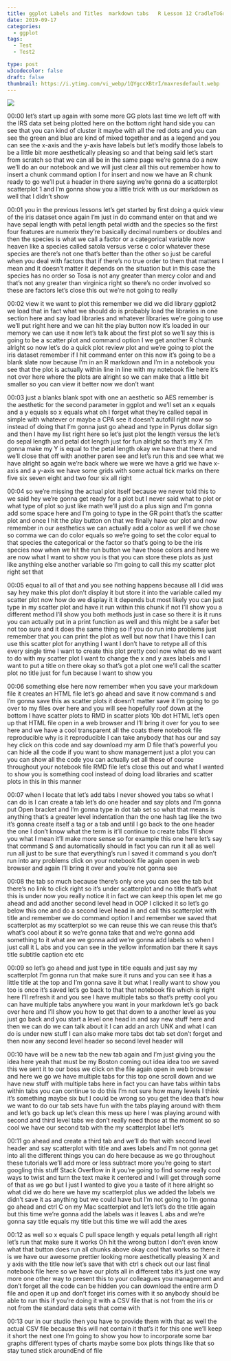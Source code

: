 ```yaml
---
title: ggplot Labels and Titles  markdown tabs   R Lesson 12 CradleToGraveR
date: 2019-09-17
categories:
  - ggplot
tags:
  - Test
  - Test2

type: post
w3codecolor: false
draft: false
thumbnail: https://i.ytimg.com/vi_webp/1QYgccXBtrI/maxresdefault.webp
---
```


<a href="https://www.youtube.com/watch?v=1QYgccXBtrI">
<img src="https://i.ytimg.com/vi_webp/1QYgccXBtrI/maxresdefault.webp">
</a>









00:00
let's start up again with some more GG plots last time we left off with the IRS
data set being plotted here on the bottom right hand side you can see that
you can kind of cluster it maybe with all the red dots and you can see the
green and blue are kind of mixed together and as a legend and you can see
the x-axis and the y-axis have labels but let's modify those labels to be a
little bit more aesthetically pleasing so and that being said let's start from
scratch so that we can all be in the same page we're gonna do a new we'll do
an our notebook and we will just clear all this out remember how to insert a
chunk command option I for insert and now we have an R chunk ready to go we'll
put a header in there saying we're gonna do a scatterplot scatterplot 1 and I'm
gonna show you a little trick with us our markdown as well that I didn't show

00:01
you in the previous lessons let's get started by first doing a quick view of
the iris dataset once again I'm just in do command enter on that and we have
sepal length with petal length petal width and the species so the first four
features are numerix they're basically decimal numbers or doubles and then the
species is what we call a factor or a categorical variable now heaven like a
species called satola versus verse c color whatever these species are there's
not one that's better than the other so just be careful when you deal with
factors that if there's no true order to them that matters I mean and it doesn't
matter it depends on the situation but in this case the species has no order so
Tosa is not any greater than mercy color and and that's not any greater than
virginica right so there's no order involved so these are factors let's
close this out we're not going to really

00:02
view it we want to plot this remember we did we did library ggplot2
we load that in fact what we should do is probably load the libraries in one
section here and say load libraries and whatever libraries we're going to
use we'll put right here and we can hit the play button now it's loaded in our
memory we can use it now let's talk about the first plot so we'll say this
is going to be a scatter plot and command option I we get another R chunk
alright so now let's do a quick plot review plot and we're going to plot the
iris dataset remember if I hit command enter on this now
it's going to be a blank slate now because I'm in an R markdown and I'm in
a notebook you see that the plot is actually within line in line with my
notebook file here it's not over here where the plots are alright so we can
make that a little bit smaller so you can view it better now we don't want

00:03
just a blanks blank spot with one an aesthetic so AES remember is the
aesthetic for the second parameter in ggplot and we'll set an x equals and a y
equals so x equals what oh I forget what they're called sepal in simple with
whatever or maybe a CPA see it doesn't autofill right now so instead of doing
that I'm gonna just go ahead and type in Pyrus dollar sign and then I have my
list right here so let's just plot the length versus the let's do sepal length
and petal dot length just for fun alright so that's my X I'm gonna make my
Y is equal to the petal length okay we have that there
and we'll close that off with another paren see and let's run this and see
what we have alright so again we're back where we
were we have a grid we have x-axis and a y-axis we have some grids with some
actual tick marks on there five six seven eight and two four six all right

00:04
so we're missing the actual plot itself because we never told this to we said
hey we're gonna get ready for a plot but I never said what to plot or what type
of plot so just like math we'll just do a plus sign and I'm gonna add some space
here and I'm going to type in the GR point that's the scatter plot and once I
hit the play button on that we finally have our plot and now remember in our
aesthetics we can actually add a color as well if we chose so comma we can do
color equals so we're going to set the color equal to
that species the categorical or the factor so that's going to be the iris
species now when we hit the run button we have those colors and here we are now
what I want to show you is that you can store these plots as just like anything
else another variable so I'm going to call this my scatter plot right set that

00:05
equal to all of that and you see nothing happens because all I did was say hey
make this plot don't display it but store it into the variable called my
scatter plot now how do we display it it depends but most likely you can just
type in my scatter plot and have it run within this chunk if not I'll show you a
different method I'll show you both methods just in case so there it is it
runs you can actually put in a print function as well and this might be a
safer bet not too sure and it does the same thing so if you do run into
problems just remember that you can print the plot as well but now that I
have this I can use this scatter plot for anything I want I don't have to
retype all of this every single time I want to create this plot pretty cool now
what do we want to do with my scatter plot I want to change the x and y axes
labels and I want to put a title on there okay so that's got a plot one
we'll call the scatter plot no title just for fun because I want to show you

00:06
something else here now remember when you save your markdown file it creates
an HTML file let's go ahead and save it now command s and I'm gonna save this as
scatter plots it doesn't matter save it I'm going to go over to my files over
here and you will see hopefully roof down at the bottom I have scatter plots
to RMD in scatter plots 10b dot HTML let's open up that HTML file open in a
web browser and I'll bring it over for you to see here and we have a cool
transparent all the coats there notebook
file reproducible why is it reproducible I can take anybody that has our and say
hey click on this code and say download my arm D file
that's powerful you can hide all the code if you want to show management just
a plot you can you can show all the code
you can actually set all these of course throughout your notebook file RMD file
let's close this out and what I wanted to show you is something cool
instead of doing load libraries and scatter plots in this in this manner

00:07
when I locate that let's add tabs I never showed you tabs so what I can do
is I can create a tab let's do one header and say plots and I'm gonna put
Open bracket and I'm gonna type in dot tab set so what that means is anything
that's a greater level indentation than the one hash tag like the two it's gonna
create itself a tag or a tab and until I go back to the one header the one I
don't know what the term is it'll continue to create tabs I'll show
you what I mean it'll make more sense so
for example this one here let's say that command S and automatically should in
fact you can run it all as well run all just to be sure that everything's run I
saved it command s you don't run into any problems click on your notebook file
again open in web browser and again I'll bring it over and you're not gonna see

00:08
the tab so much because there's only one you can see the tab but there's no link
to click right so it's under scatterplot and no title that's what this is under
now you really notice it in fact we can keep this open let me go ahead and add
another second level head in OOP I clicked it so let's go below this one
and do a second level head in and call this scatterplot with title and remember
we do command option I and remember we saved that scatterplot as my scatterplot
so we can reuse this we can reuse this that's what's cool about it so we're
gonna take that and we're gonna add something to it what are we gonna add
we're gonna add labels so when I just call it L abs and you can see in the
yellow information bar there it says title subtitle caption etc etc

00:09
so let's go ahead and just type in title equals and just say my scatterplot I'm
gonna run that make sure it runs and you
can see it has a little title at the top and I'm gonna save it but what I really
want to show you too is once it's saved let's go back to that that notebook file
which is right here I'll refresh it and you see I have
multiple tabs so that's pretty cool you can have multiple tabs anywhere you want
in your markdown let's go back over here and I'll show you how to get that down
to a another level as you just go back and you start a level one head in and
say new stuff here and then we can do we can talk about it I can add an arch UNK
and what I can do is under new stuff I can also make more tabs dot tab set
don't forget and then now any second level header so second level header will

00:10
have will be a new tab the new tab again and I'm just giving you the idea here
yeah that must be my Boston coming out idea idea too we saved this we sent it
to our boss we click on the file again open in web browser and here we go we
have multiple tabs for this top one scroll down and we have new stuff with
multiple tabs here in fact you can have tabs within tabs within tabs you can
continue to do this I'm not sure how many levels I think it's something maybe
six but I could be wrong so you get the idea that's how we want to do our tab
sets have fun with the tabs playing around with them and let's go back up
let's clean this mess up here I was playing around with second and third
level tabs we don't really need those at
the moment so so cool we have our second tab with the my scatterplot label let's

00:11
go ahead and create a third tab and we'll do that with second level header
and say scatterplot with title and axes labels
and I'm not gonna get into all the different things you can do here because
as we go throughout these tutorials we'll add more or less subtract more
you're going to start googling this stuff Stack Overflow in it you're going
to find some really cool ways to twist and turn the text make it centered and I
will get through some of that as we go but I just I wanted to give you a taste
of it here alright so what did we do here we have my scatterplot plus we
added the labels we didn't save it as anything but we could have but I'm not
going to I'm gonna go ahead and ctrl C on my Mac scatterplot and let's let's do
the title again but this time we're gonna add the labels was it leaves L abs
and we're gonna say title equals my title but this time we will add the axes

00:12
as well so x equals C pull space length y equals petal length all right let's
run that make sure it works Oh hit the wrong button I don't even know
what that button does run all chunks above okay
cool that works so there it is we have our awesome prettier looking more
aesthetically pleasing X and y axis with the title now let's save that with ctrl
s check out our last final notebook file here so we have our plots all in
different tabs it's just one way more one other way to present this to your
colleagues you management and don't forget all the code can be hidden you
can download the entire arm D file and open it up and don't forget iris comes
with it so anybody should be able to run this if you're doing it with a CSV file
that is not from the iris or not from the standard data sets that come with

00:13
our in our studio then you have to provide them with that as well the
actual CSV file because this will not contain it that's it for this one we'll
keep it short the next one I'm going to show you how to incorporate some bar
graphs different types of charts maybe some box plots things like that so stay
tuned stick aroundEnd of file

